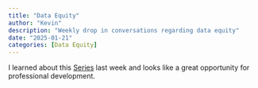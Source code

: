 ```yaml
---
title: "Data Equity"
author: "Kevin"
description: "Weekly drop in conversations regarding data equity"
date: "2025-01-21"
categories: [Data Equity]
---
```


I learned about this [Series](https://weallcount.com/talking-data-equity/) last week and looks like a great opportunity for professional development.